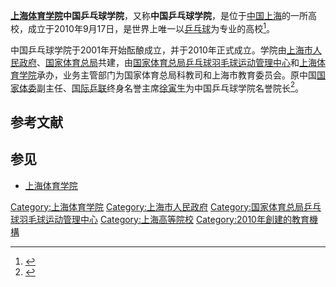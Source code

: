 '''[[上海体育学院|上海体育学院]]中国乒乓球学院'''，又称'''中国乒乓球学院'''，是位于[[中华人民共和国|中国]][[上海市|上海]]的一所高校，成立于2010年9月17日，是世界上唯一以[[乒乓球|乒乓球]]为专业的高校<ref>{{cite news|author=刘俊|title=中国乒乓球学院：体育背后的政治逻辑|url=http://news.qq.com/a/20101018/000991.htm|accessdate=2010-11-23|newspaper=南方新闻网|date=2010年10月18日|archivedate=2013-12-26|archiveurl=https://web.archive.org/web/20131226110304/http://news.qq.com/a/20101018/000991.htm|dead-url=no}}</ref>。

中国乒乓球学院于2001年开始酝酿成立，并于2010年正式成立。学院由[[上海市人民政府|上海市人民政府]]、[[国家体育总局|国家体育总局]]共建，由[[国家体育总局乒乓球羽毛球运动管理中心|国家体育总局乒乓球羽毛球运动管理中心]]和[[上海体育学院|上海体育学院]]承办，业务主管部门为国家体育总局科教司和上海市教育委员会。原中国[[国家体育总局|国家体委]]副主任、[[國際乒乓球聯合會|国际乒联]]终身名誉主席[[徐寅生|徐寅生]]为中国乒乓球学院名誉院长<ref>{{cite news|author=陈思婧|title=中国乒乓球学院诞生|url=http://sports.qq.com/a/20101008/000505.htm|accessdate=2010-11-23|newspaper=乒乓世界杂志|date=2010年10月8日|archivedate=2013-12-26|archiveurl=https://web.archive.org/web/20131226110307/http://sports.qq.com/a/20101008/000505.htm|dead-url=no}}</ref>。

== 参考文献 ==
{{Reflist|}}

== 参见 ==
* [[上海体育学院|上海体育学院]]
{{sports-stub}}
[[Category:上海体育学院|Category:上海体育学院]]
[[Category:上海市人民政府|Category:上海市人民政府]]
[[Category:国家体育总局乒乓球羽毛球运动管理中心|Category:国家体育总局乒乓球羽毛球运动管理中心]]
[[Category:上海高等院校|Category:上海高等院校]]
[[Category:2010年創建的教育機構|Category:2010年創建的教育機構]]